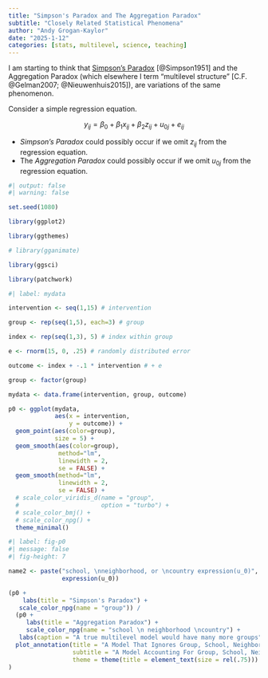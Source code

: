 ```yaml
---
title: "Simpson's Paradox and The Aggregation Paradox"
subtitle: "Closely Related Statistical Phenomena"
author: "Andy Grogan-Kaylor" 
date: "2025-1-12"
categories: [stats, multilevel, science, teaching]
---
```


I am starting to think that [Simpson's Paradox](https://agrogan1.github.io/posts/Simpsons-paradox-simple-visual-explanation/) [@Simpson1951] and the Aggregation Paradox (which elsewhere I term "multilevel structure" [C.F. @Gelman2007; @Nieuwenhuis2015]), are variations of the same phenomenon.

Consider a simple regression equation.

$$y_{ij} = \beta_0 + \beta_1 x_{ij} + \beta_2 z_{ij} + u_{0j} + e_{ij}$$

* *Simpson's Paradox* could possibly occur if we omit $z_{ij}$ from the regression equation.
* The *Aggregation Paradox* could possibly occur if we omit $u_{0j}$ from the regression equation.


```r
#| output: false
#| warning: false

set.seed(1080)

library(ggplot2)

library(ggthemes)

# library(gganimate)

library(ggsci)

library(patchwork)

```

```r
#| label: mydata

intervention <- seq(1,15) # intervention

group <- rep(seq(1,5), each=3) # group

index <- rep(seq(1,3), 5) # index within group

e <- rnorm(15, 0, .25) # randomly distributed error

outcome <- index + -.1 * intervention # + e

group <- factor(group)

mydata <- data.frame(intervention, group, outcome)

```

```r

p0 <- ggplot(mydata,
             aes(x = intervention,
                 y = outcome)) + 
  geom_point(aes(color=group), 
             size = 5) +
  geom_smooth(aes(color=group), 
              method="lm",
              linewidth = 2,
              se = FALSE) +
  geom_smooth(method="lm",
              linewidth = 2,
              se = FALSE) +
  # scale_color_viridis_d(name = "group",
  #                       option = "turbo") +
  # scale_color_bmj() +
  # scale_color_npg() +
  theme_minimal()

```

```r
#| label: fig-p0
#| message: false
#| fig-height: 7

name2 <- paste("school, \nneighborhood, or \ncountry expression(u_0)",
               expression(u_0))

(p0 + 
    labs(title = "Simpson's Paradox") +
   scale_color_npg(name = "group")) /
  (p0 + 
     labs(title = "Aggregation Paradox") +
     scale_color_npg(name = "school \n neighborhood \ncountry") +
   labs(caption = "A true multilevel model would have many more groups")) +
  plot_annotation(title = "A Model That Ignores Group, School, Neighborhood or Country Shows A Downward Slope",
                  subtitle = "A Model Accounting For Group, School, Neighborhood or Country Shows An Upward Slope",
                  theme = theme(title = element_text(size = rel(.75)))
) 

```